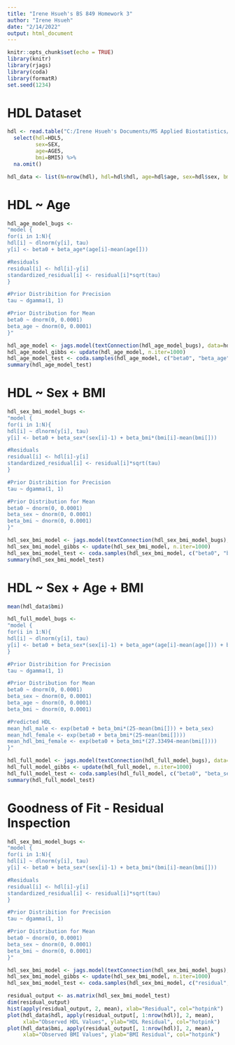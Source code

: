 ---
title: "Irene Hsueh's BS 849 Homework 3"
author: "Irene Hsueh"
date: "2/14/2022"
output: html_document
---

```{r setup, include=FALSE}
knitr::opts_chunk$set(echo = TRUE)
library(knitr)
library(rjags)
library(coda)
library(formatR)
set.seed(1234)
```

# HDL Dataset
```{r}
hdl <- read.table("C:/Irene Hsueh's Documents/MS Applied Biostatistics/BS 849 - Bayesian Modeling for Biomedical Research & Public Health/Class 3 - Linear Regression/Lecture/hdl_data.txt", header=TRUE) %>% 
  select(hdl=HDL5, 
         sex=SEX,
         age=AGE5, 
         bmi=BMI5) %>% 
  na.omit()

hdl_data <- list(N=nrow(hdl), hdl=hdl$hdl, age=hdl$age, sex=hdl$sex, bmi=hdl$bmi)
```



# HDL ~ Age 
```{r}
hdl_age_model_bugs <- 
"model {
for(i in 1:N){
hdl[i] ~ dlnorm(y[i], tau)
y[i] <- beta0 + beta_age*(age[i]-mean(age[]))

#Residuals
residual[i] <- hdl[i]-y[i]
standardized_residual[i] <- residual[i]*sqrt(tau)
}

#Prior Distribition for Precision
tau ~ dgamma(1, 1)

#Prior Distribution for Mean
beta0 ~ dnorm(0, 0.0001)
beta_age ~ dnorm(0, 0.0001)
}"

hdl_age_model <- jags.model(textConnection(hdl_age_model_bugs), data=hdl_data, n.adapt=1000)
hdl_age_model_gibbs <- update(hdl_age_model, n.iter=1000)
hdl_age_model_test <- coda.samples(hdl_age_model, c("beta0", "beta_age"), n.iter=1000)
summary(hdl_age_model_test)
```



# HDL ~ Sex + BMI 
```{r}
hdl_sex_bmi_model_bugs <- 
"model {
for(i in 1:N){
hdl[i] ~ dlnorm(y[i], tau)
y[i] <- beta0 + beta_sex*(sex[i]-1) + beta_bmi*(bmi[i]-mean(bmi[]))

#Residuals
residual[i] <- hdl[i]-y[i]
standardized_residual[i] <- residual[i]*sqrt(tau)
}

#Prior Distribition for Precision
tau ~ dgamma(1, 1)

#Prior Distribution for Mean
beta0 ~ dnorm(0, 0.0001)
beta_sex ~ dnorm(0, 0.0001)
beta_bmi ~ dnorm(0, 0.0001)
}"

hdl_sex_bmi_model <- jags.model(textConnection(hdl_sex_bmi_model_bugs), data=hdl_data, n.adapt=1000)
hdl_sex_bmi_model_gibbs <- update(hdl_sex_bmi_model, n.iter=1000)
hdl_sex_bmi_model_test <- coda.samples(hdl_sex_bmi_model, c("beta0", "beta_sex", "beta_bmi"), n.iter=1000)
summary(hdl_sex_bmi_model_test)
```



# HDL ~ Sex + Age + BMI 
```{r}
mean(hdl_data$bmi)

hdl_full_model_bugs <- 
"model {
for(i in 1:N){
hdl[i] ~ dlnorm(y[i], tau)
y[i] <- beta0 + beta_sex*(sex[i]-1) + beta_age*(age[i]-mean(age[])) + beta_bmi*(bmi[i]-mean(bmi[]))
}

#Prior Distribition for Precision
tau ~ dgamma(1, 1)

#Prior Distribution for Mean
beta0 ~ dnorm(0, 0.0001)
beta_sex ~ dnorm(0, 0.0001)
beta_age ~ dnorm(0, 0.0001)
beta_bmi ~ dnorm(0, 0.0001)

#Predicted HDL
mean_hdl_male <- exp(beta0 + beta_bmi*(25-mean(bmi[])) + beta_sex)
mean_hdl_female <- exp(beta0 + beta_bmi*(25-mean(bmi[])))
mean_hdl_bmi_female <- exp(beta0 + beta_bmi*(27.33494-mean(bmi[])))
}"

hdl_full_model <- jags.model(textConnection(hdl_full_model_bugs), data=hdl_data, n.adapt=1000)
hdl_full_model_gibbs <- update(hdl_full_model, n.iter=1000)
hdl_full_model_test <- coda.samples(hdl_full_model, c("beta0", "beta_sex", "beta_age", "beta_bmi", "mean_hdl_male", "mean_hdl_female", "mean_hdl_bmi_female"), n.iter=1000)
summary(hdl_full_model_test)
```



# Goodness of Fit - Residual Inspection
```{r}
hdl_sex_bmi_model_bugs <- 
"model {
for(i in 1:N){
hdl[i] ~ dlnorm(y[i], tau)
y[i] <- beta0 + beta_sex*(sex[i]-1) + beta_bmi*(bmi[i]-mean(bmi[]))

#Residuals
residual[i] <- hdl[i]-y[i]
standardized_residual[i] <- residual[i]*sqrt(tau)
}

#Prior Distribition for Precision
tau ~ dgamma(1, 1)

#Prior Distribution for Mean
beta0 ~ dnorm(0, 0.0001)
beta_sex ~ dnorm(0, 0.0001)
beta_bmi ~ dnorm(0, 0.0001)
}"

hdl_sex_bmi_model <- jags.model(textConnection(hdl_sex_bmi_model_bugs), data=hdl_data, n.adapt=1000)
hdl_sex_bmi_model_gibbs <- update(hdl_sex_bmi_model, n.iter=1000)
hdl_sex_bmi_model_test <- coda.samples(hdl_sex_bmi_model, c("residual", "standardized_residual"), n.iter=1000)

residual_output <- as.matrix(hdl_sex_bmi_model_test)
dim(residual_output)
hist(apply(residual_output, 2, mean), xlab="Residual", col="hotpink")
plot(hdl_data$hdl, apply(residual_output[, 1:nrow(hdl)], 2, mean), 
     xlab="Observed HDL Values", ylab="HDL Residual", col="hotpink")
plot(hdl_data$bmi, apply(residual_output[, 1:nrow(hdl)], 2, mean), 
     xlab="Observed BMI Values", ylab="BMI Residual", col="hotpink")
```



















